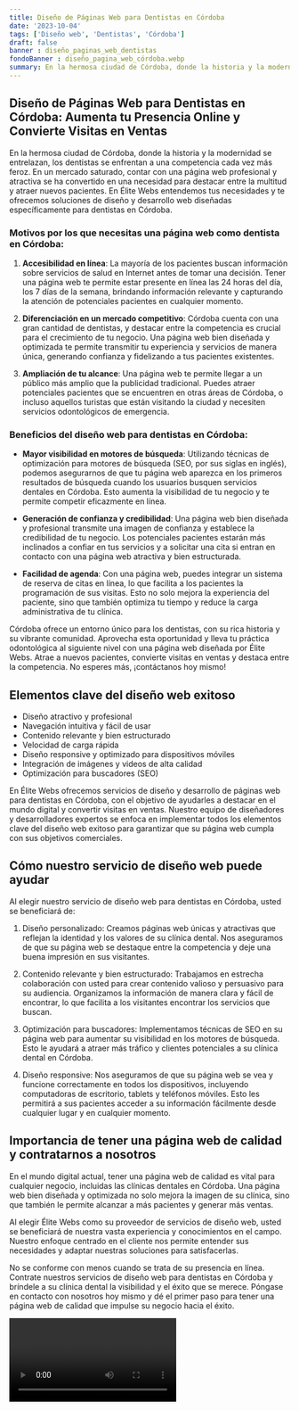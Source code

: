 ```yaml
---
title: Diseño de Páginas Web para Dentistas en Córdoba
date: '2023-10-04'
tags: ['Diseño web', 'Dentistas', 'Córdoba']
draft: false
banner : diseño_paginas_web_dentistas
fondoBanner : diseño_pagina_web_córdoba.webp
summary: En la hermosa ciudad de Córdoba, donde la historia y la modernidad se entrelazan, los dentistas se enfrentan a una competencia cada vez más feroz. En un mercado saturado, contar con una página web profesional y atractiva se ha convertido en una necesidad para destacar entre la multitud y atraer nuevos pacientes. En Élite Webs entendemos tus necesidades y te ofrecemos soluciones de diseño y desarrollo web diseñadas específicamente para dentistas en Córdoba.
---
```


## Diseño de Páginas Web para Dentistas en Córdoba: Aumenta tu Presencia Online y Convierte Visitas en Ventas

En la hermosa ciudad de Córdoba, donde la historia y la modernidad se entrelazan, los dentistas se enfrentan a una competencia cada vez más feroz. En un mercado saturado, contar con una página web profesional y atractiva se ha convertido en una necesidad para destacar entre la multitud y atraer nuevos pacientes. En Élite Webs entendemos tus necesidades y te ofrecemos soluciones de diseño y desarrollo web diseñadas específicamente para dentistas en Córdoba.

### Motivos por los que necesitas una página web como dentista en Córdoba:

1. **Accesibilidad en línea**: La mayoría de los pacientes buscan información sobre servicios de salud en Internet antes de tomar una decisión. Tener una página web te permite estar presente en línea las 24 horas del día, los 7 días de la semana, brindando información relevante y capturando la atención de potenciales pacientes en cualquier momento.

2. **Diferenciación en un mercado competitivo**: Córdoba cuenta con una gran cantidad de dentistas, y destacar entre la competencia es crucial para el crecimiento de tu negocio. Una página web bien diseñada y optimizada te permite transmitir tu experiencia y servicios de manera única, generando confianza y fidelizando a tus pacientes existentes.

3. **Ampliación de tu alcance**: Una página web te permite llegar a un público más amplio que la publicidad tradicional. Puedes atraer potenciales pacientes que se encuentren en otras áreas de Córdoba, o incluso aquellos turistas que están visitando la ciudad y necesiten servicios odontológicos de emergencia.

### Beneficios del diseño web para dentistas en Córdoba:

- **Mayor visibilidad en motores de búsqueda**: Utilizando técnicas de optimización para motores de búsqueda (SEO, por sus siglas en inglés), podemos asegurarnos de que tu página web aparezca en los primeros resultados de búsqueda cuando los usuarios busquen servicios dentales en Córdoba. Esto aumenta la visibilidad de tu negocio y te permite competir eficazmente en línea.

- **Generación de confianza y credibilidad**: Una página web bien diseñada y profesional transmite una imagen de confianza y establece la credibilidad de tu negocio. Los potenciales pacientes estarán más inclinados a confiar en tus servicios y a solicitar una cita si entran en contacto con una página web atractiva y bien estructurada.

- **Facilidad de agenda**: Con una página web, puedes integrar un sistema de reserva de citas en línea, lo que facilita a los pacientes la programación de sus visitas. Esto no solo mejora la experiencia del paciente, sino que también optimiza tu tiempo y reduce la carga administrativa de tu clínica.

Córdoba ofrece un entorno único para los dentistas, con su rica historia y su vibrante comunidad. Aprovecha esta oportunidad y lleva tu práctica odontológica al siguiente nivel con una página web diseñada por Élite Webs. Atrae a nuevos pacientes, convierte visitas en ventas y destaca entre la competencia. No esperes más, ¡contáctanos hoy mismo!

<GifSeo />

<Cta />

## Elementos clave del diseño web exitoso

- Diseño atractivo y profesional
- Navegación intuitiva y fácil de usar
- Contenido relevante y bien estructurado
- Velocidad de carga rápida
- Diseño responsive y optimizado para dispositivos móviles
- Integración de imágenes y videos de alta calidad
- Optimización para buscadores (SEO)

En Élite Webs ofrecemos servicios de diseño y desarrollo de páginas web para dentistas en Córdoba, con el objetivo de ayudarles a destacar en el mundo digital y convertir visitas en ventas. Nuestro equipo de diseñadores y desarrolladores expertos se enfoca en implementar todos los elementos clave del diseño web exitoso para garantizar que su página web cumpla con sus objetivos comerciales.

## Cómo nuestro servicio de diseño web puede ayudar

Al elegir nuestro servicio de diseño web para dentistas en Córdoba, usted se beneficiará de:

1. Diseño personalizado: Creamos páginas web únicas y atractivas que reflejan la identidad y los valores de su clínica dental. Nos aseguramos de que su página web se destaque entre la competencia y deje una buena impresión en sus visitantes.

2. Contenido relevante y bien estructurado: Trabajamos en estrecha colaboración con usted para crear contenido valioso y persuasivo para su audiencia. Organizamos la información de manera clara y fácil de encontrar, lo que facilita a los visitantes encontrar los servicios que buscan.

3. Optimización para buscadores: Implementamos técnicas de SEO en su página web para aumentar su visibilidad en los motores de búsqueda. Esto le ayudará a atraer más tráfico y clientes potenciales a su clínica dental en Córdoba.

4. Diseño responsive: Nos aseguramos de que su página web se vea y funcione correctamente en todos los dispositivos, incluyendo computadoras de escritorio, tablets y teléfonos móviles. Esto les permitirá a sus pacientes acceder a su información fácilmente desde cualquier lugar y en cualquier momento.

## Importancia de tener una página web de calidad y contratarnos a nosotros

En el mundo digital actual, tener una página web de calidad es vital para cualquier negocio, incluidas las clínicas dentales en Córdoba. Una página web bien diseñada y optimizada no solo mejora la imagen de su clínica, sino que también le permite alcanzar a más pacientes y generar más ventas.

Al elegir Élite Webs como su proveedor de servicios de diseño web, usted se beneficiará de nuestra vasta experiencia y conocimientos en el campo. Nuestro enfoque centrado en el cliente nos permite entender sus necesidades y adaptar nuestras soluciones para satisfacerlas.

No se conforme con menos cuando se trata de su presencia en línea. Contrate nuestros servicios de diseño web para dentistas en Córdoba y bríndele a su clínica dental la visibilidad y el éxito que se merece. Póngase en contacto con nosotros hoy mismo y dé el primer paso para tener una página web de calidad que impulse su negocio hacia el éxito.

<Video />

<CtaBot job='Dentistas' city='Córdoba'/>

<Gmaps query='Córdoba+españa+maps' />